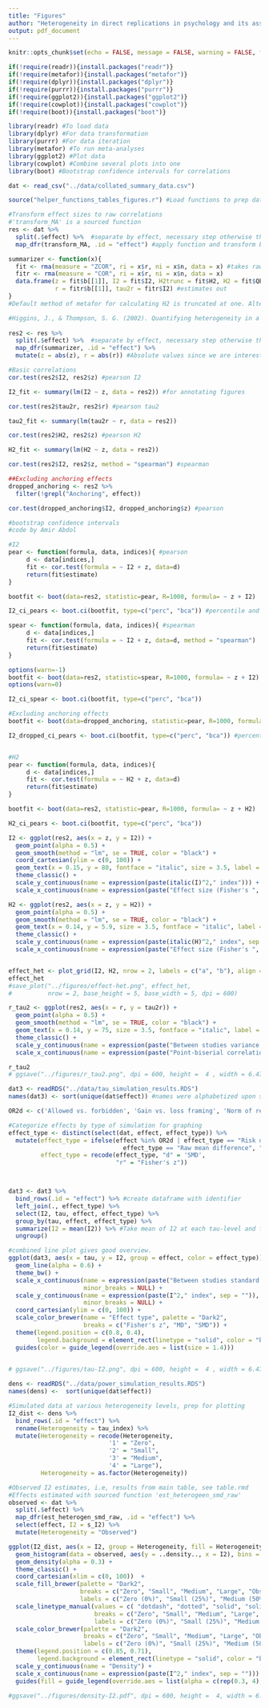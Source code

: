 ```yaml
---
title: "Figures"
author: "Heterogeneity in direct replications in psychology and its association with effect size"
output: pdf_document
---
```


```r
knitr::opts_chunk$set(echo = FALSE, message = FALSE, warning = FALSE, fig.width = 6, fig.asp = 1.3)
```

```r
if(!require(readr)){install.packages("readr")}
if(!require(metafor)){install.packages("metafor")}
if(!require(dplyr)){install.packages("dplyr")}
if(!require(purrr)){install.packages("purrr")}
if(!require(ggplot2)){install.packages("ggplot2")}
if(!require(cowplot)){install.packages("cowplot")}
if(!require(boot)){install.packages("boot")}

library(readr) #To load data
library(dplyr) #For data transformation
library(purrr) #For data iteration
library(metafor) #To run meta-analyses
library(ggplot2) #Plot data
library(cowplot) #Combine several plots into one
library(boot) #Bootstrap confidence intervals for correlations

dat <- read_csv("../data/collated_summary_data.csv")

source("helper_functions_tables_figures.r") #Load functions to prep data for figures
```

```r
#Transform effect sizes to raw correlations
#'transform_MA' is a sourced function
res <- dat %>% 
  split(.$effect) %>%  #separate by effect, necessary step otherwise the function is applied overall
  map_dfr(transform_MA, .id = "effect") #apply function and transform back from list to dataframe

```

```r
summarizer <- function(x){
  fit <- rma(measure = "ZCOR", ri = x$r, ni = x$n, data = x) #takes raw correlation as input
  fitr <- rma(measure = "COR", ri = x$r, ni = x$n, data = x)
  data.frame(z = fit$b[[1]], I2 = fit$I2, H2trunc = fit$H2, H2 = fit$QE / (fit$k - 1),
             r = fitr$b[[1]], tau2r = fitr$I2) #estimates out
}
#Default method of metafor for calculating H2 is truncated at one. Alternative method for calculating H2 provides information also on excessive homogeneity, i.e, less variability than expected by chance (that is, does not have a lower limit of 1). This method approximates H2 as if we were using the Dersimonian and Laird estimate of tau2, although we use REML. See Higgins & Thompson, 2002 and ?print.rma.uni.

#Higgins, J., & Thompson, S. G. (2002). Quantifying heterogeneity in a meta-analysis. Statistics in medicine, 21(11), 1539-1558.
  
res2 <- res %>% 
  split(.$effect) %>%  #separate by effect, necessary step otherwise the function is applied overall
  map_dfr(summarizer, .id = "effect") %>% 
  mutate(z = abs(z), r = abs(r)) #Absolute values since we are interested in effect size rather than direction
```

```r
#Basic correlations
cor.test(res2$I2, res2$z) #pearson I2

I2_fit <- summary(lm(I2 ~ z, data = res2)) #for annotating figures

cor.test(res2$tau2r, res2$r) #pearson tau2

tau2_fit <- summary(lm(tau2r ~ r, data = res2))

cor.test(res2$H2, res2$z) #pearson H2

H2_fit <- summary(lm(H2 ~ z, data = res2))

cor.test(res2$I2, res2$z, method = "spearman") #spearman

##Excluding anchoring effects
dropped_anchoring <- res2 %>%
  filter(!grepl("Anchoring", effect))

cor.test(dropped_anchoring$I2, dropped_anchoring$z) #pearson

#bootstrap confidence intervals
#code by Amir Abdol

#I2
pear <- function(formula, data, indices){ #pearson
     d <- data[indices,]
     fit <- cor.test(formula = ~ I2 + z, data=d)
     return(fit$estimate)
}

bootfit <- boot(data=res2, statistic=pear, R=1000, formula= ~ z + I2)

I2_ci_pears <- boot.ci(bootfit, type=c("perc", "bca")) #percentile and adjusted percental method (BCa)

spear <- function(formula, data, indices){ #spearman
     d <- data[indices,]
     fit <- cor.test(formula = ~ I2 + z, data=d, method = "spearman")
     return(fit$estimate)
}

options(warn=-1)
bootfit <- boot(data=res2, statistic=spear, R=1000, formula= ~ z + I2)
options(warn=0)

I2_ci_spear <- boot.ci(bootfit, type=c("perc", "bca"))

#Excluding anchoring effects
bootfit <- boot(data=dropped_anchoring, statistic=pear, R=1000, formula= ~ z + I2)

I2_dropped_ci_pears <- boot.ci(bootfit, type=c("perc", "bca")) #percentile and adjusted percental method (BCa)


#H2
pear <- function(formula, data, indices){
     d <- data[indices,]
     fit <- cor.test(formula = ~ H2 + z, data=d)
     return(fit$estimate)
}

bootfit <- boot(data=res2, statistic=pear, R=1000, formula= ~ z + H2)

H2_ci_pears <- boot.ci(bootfit, type=c("perc", "bca"))


```


```r

I2 <- ggplot(res2, aes(x = z, y = I2)) +
  geom_point(alpha = 0.5) +
  geom_smooth(method = "lm", se = TRUE, color = "black") +
  coord_cartesian(ylim = c(0, 100)) +
  geom_text(x = 0.15, y = 80, fontface = "italic", size = 3.5, label = paste0("b = ", format(round(I2_fit$coefficients[2, 1], 2), nsmall = 2), ", r = ", format(round(sqrt(I2_fit$r.squared), 2), nsmall = 2))) +
  theme_classic() +
  scale_y_continuous(name = expression(paste(italic(I)^2," index"))) +
  scale_x_continuous(name = expression(paste("Effect size (Fisher's ", italic(z), ")")))

H2 <- ggplot(res2, aes(x = z, y = H2)) + 
  geom_point(alpha = 0.5) +
  geom_smooth(method = "lm", se = TRUE, color = "black") +
  geom_text(x = 0.14, y = 5.9, size = 3.5, fontface = "italic", label = paste("b = ", format(round(H2_fit$coefficients[2, 1], 2), nsmall = 2), ", r = ", format(round(sqrt(H2_fit$r.squared), 2), nsmall = 2))) +
  theme_classic() +
  scale_y_continuous(name = expression(paste(italic(H)^2," index", sep = ""))) +
  scale_x_continuous(name = expression(paste("Effect size (Fisher's ", italic(z),")")))


effect_het <- plot_grid(I2, H2, nrow = 2, labels = c("a", "b"), align = "v") #combine plots
effect_het
#save_plot("../figures/effect-het.png", effect_het,
#          nrow = 2, base_height = 5, base_width = 5, dpi = 600)


```

```r
r_tau2 <- ggplot(res2, aes(x = r, y = tau2r)) + 
  geom_point(alpha = 0.5) +
  geom_smooth(method = "lm", se = TRUE, color = "black") +
  geom_text(x = 0.14, y = 75, size = 3.5, fontface = "italic", label = paste("b = ", format(round(tau2_fit$coefficients[2, 1], 2), nsmall = 2), ", r = ", format(round(sqrt(tau2_fit$r.squared), 2), nsmall = 2))) +
  theme_classic() +
  scale_y_continuous(name = expression(paste("Between studies variance ", italic(tau)^2))) +
  scale_x_continuous(name = expression(paste("Point-biserial correlation ", italic(r))))

r_tau2
# ggsave("../figures/r_tau2.png", dpi = 600, height =  4 , width = 6.47)

```

```r
dat3 <- readRDS("../data/tau_simulation_results.RDS")
names(dat3) <- sort(unique(dat$effect)) #names were alphabetized upon splitting in simulation so must sort

OR2d <- c('Allowed vs. forbidden', 'Gain vs. loss framing', 'Norm of reciprocity', 'Low vs. high category scales') #effects that were transformed from OR to SMD

#Categorize effects by type of simulation for graphing
effect_type <- distinct(select(dat, effect, effect_type)) %>% 
  mutate(effect_type = ifelse(effect %in% OR2d | effect_type == "Risk difference" | 
                                effect_type == "Raw mean difference", "MD", effect_type),
         effect_type = recode(effect_type, "d" = 'SMD',
                              "r" = "Fisher's z"))



dat3 <- dat3 %>% 
  bind_rows(.id = "effect") %>% #create dataframe with identifier
  left_join(., effect_type) %>% 
  select(I2, tau, effect, effect_type) %>% 
  group_by(tau, effect, effect_type) %>% 
  summarize(I2 = mean(I2)) %>% #Take mean of I2 at each tau-level and for each effect
  ungroup()

#combined line plot gives good overview.
ggplot(dat3, aes(x = tau, y = I2, group = effect, color = effect_type)) +
  geom_line(alpha = 0.6) +
  theme_bw() +
  scale_x_continuous(name = expression(paste("Between studies standard deviation ", tau)),
                     minor_breaks = NULL) +
  scale_y_continuous(name = expression(paste(I^2," index", sep = "")),
                     minor_breaks = NULL) +
  coord_cartesian(ylim = c(0, 100)) +
  scale_color_brewer(name = "Effect type", palette = "Dark2", 
                     breaks = c("Fisher's z", "MD", "SMD")) +
  theme(legend.position = c(0.8, 0.4),
        legend.background = element_rect(linetype = "solid", color = "black")) +
  guides(color = guide_legend(override.aes = list(size = 1.4)))
  

# ggsave("../figures/tau-I2.png", dpi = 600, height =  4 , width = 6.47)

```


```r
dens <- readRDS("../data/power_simulation_results.RDS")
names(dens) <-  sort(unique(dat$effect))

#Simulated data at various heterogeneity levels, prep for plotting
I2_dist <- dens %>% 
  bind_rows(.id = "effect") %>% 
  rename(Heterogeneity = tau_index) %>% 
  mutate(Heterogeneity = recode(Heterogeneity,
                            '1' = "Zero",
                            '2' = "Small",
                            '3' = "Medium",
                            '4' = "Large"),
         Heterogeneity = as.factor(Heterogeneity))

#Observed I2 estimates, i.e, results from main table, see table.rmd
#Effects estimated with sourced function 'est_heterogeen_smd_raw'
observed <- dat %>% 
  split(.$effect) %>%  
  map_dfr(est_heterogen_smd_raw, .id = "effect") %>% 
  select(effect, I2 = s_I2) %>%
  mutate(Heterogeneity = "Observed")

ggplot(I2_dist, aes(x = I2, group = Heterogeneity, fill = Heterogeneity, linetype = Heterogeneity)) +
  geom_histogram(data = observed, aes(y = ..density.., x = I2), bins = 100, alpha = 1) +
  geom_density(alpha = 0.3) +
  theme_classic() +
  coord_cartesian(xlim = c(0, 100))  +
  scale_fill_brewer(palette = "Dark2",
                    breaks = c("Zero", "Small", "Medium", "Large", "Observed"),
                    labels = c("Zero (0%)", "Small (25%)", "Medium (50%)", "Large (75%)", "Observed")) +
  scale_linetype_manual(values = c( "dotdash", "dotted", "solid", "solid", "dashed"),
                        breaks = c("Zero", "Small", "Medium", "Large", "Observed"), 
                        labels = c("Zero (0%)", "Small (25%)", "Medium (50%)", "Large (75%)", "Observed")) +
  scale_color_brewer(palette = "Dark2", 
                     breaks = c("Zero", "Small", "Medium", "Large", "Observed"),
                     labels = c("Zero (0%)", "Small (25%)", "Medium (50%)", "Large (75%)", "Observed")) +
  theme(legend.position = c(0.85, 0.71),
        legend.background = element_rect(linetype = "solid", color = "black")) +
  scale_y_continuous(name = "Density") +
  scale_x_continuous(name = expression(paste(I^2," index", sep = ""))) +
  guides(fill = guide_legend(override.aes = list(alpha = c(rep(0.3, 4), 1))))

#ggsave("../figures/density-I2.pdf", dpi = 600, height =  4, width = 6.47, device = cairo_pdf())
```

